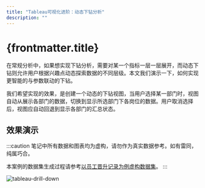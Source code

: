```yaml
---
title: "Tableau可视化进阶：动态下钻分析"
description: ""
---
```


# {frontmatter.title}

在常规分析中，如果想实现下钻分析，需要对某一个指标一层一层展开，而动态下钻则允许用户根据兴趣点动态探索数据的不同层级。本文我们演示一下，如何实现更智能的与参数联动的下钻。

我们希望实现的效果，是创建一个动态的下钻视图，当用户选择某一部门时，视图自动从展示各部门的数据，切换到显示所选部门下各岗位的数据。用户取消选择后，视图应自动回退到显示各部门的汇总状态。

## 效果演示

:::caution
笔记中所有数据和图表均为虚构，请勿作为真实数据参考。如有雷同，纯属巧合。

本案例的数据集生成过程请参考[以员工晋升记录为例虚构数据集](../dataprocessing/fictional-promotion-dataset)。
:::

![tableau-drill-down](/data-analysis-assets/tableau/tableau-drill-down.gif)

